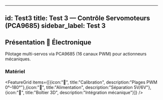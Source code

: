 
---
id: Test3
title: Test 3 — Contrôle Servomoteurs (PCA9685)
sidebar_label: Test 3
---

## Présentation <span className="badge-sticker badge-electronique">🔌 Électronique</span>

<InfoCard type="info" title="Aperçu du test" icon="🧰">
Pilotage multi-servos via PCA9685 (16 canaux PWM) pour actionneurs mécaniques.
</InfoCard>

### Matériel
<Table headers={["Composant", "Référence", "Rôle"]}
  data={[["PCA9685", "I2C PWM", "Contrôle PWM"],["Servos", "SG90/MG996R", "Actionnement"],["ATmega328P", "MCU", "Commande"]]}
/>

<FeatureGrid items={[{icon:"🧭", title:"Calibration", description:"Plages PWM 0°–180°"},{icon:"🔌", title:"Alimentation", description:"Séparation 5V/6V"},{icon:"🧱", title:"Boîtier 3D", description:"Intégration mécanique"}]} />


